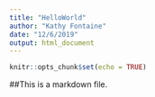 ```yaml
---
title: "HelloWorld"
author: "Kathy Fontaine"
date: "12/6/2019"
output: html_document
---
```


```r
knitr::opts_chunk$set(echo = TRUE)
```

##This is a markdown file.